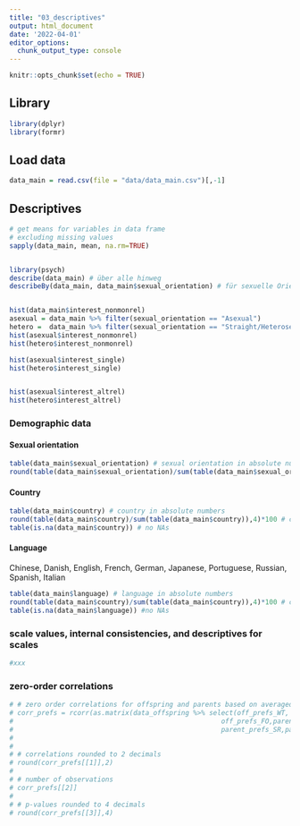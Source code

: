 ```yaml
---
title: "03_descriptives"
output: html_document
date: '2022-04-01'
editor_options: 
  chunk_output_type: console
---
```


```r
knitr::opts_chunk$set(echo = TRUE)
```

## Library
```r
library(dplyr)
library(formr)
```

## Load data
```r
data_main = read.csv(file = "data/data_main.csv")[,-1]
```

## Descriptives
```r
# get means for variables in data frame 
# excluding missing values
sapply(data_main, mean, na.rm=TRUE)


library(psych)
describe(data_main) # über alle hinweg
describeBy(data_main, data_main$sexual_orientation) # für sexuelle Orientierung aufgeteilt


hist(data_main$interest_nonmonrel)
asexual = data_main %>% filter(sexual_orientation == "Asexual")
hetero =  data_main %>% filter(sexual_orientation == "Straight/Heterosexual")
hist(asexual$interest_nonmonrel)
hist(hetero$interest_nonmonrel)

hist(asexual$interest_single)
hist(hetero$interest_single)


hist(asexual$interest_altrel)
hist(hetero$interest_altrel)
```

### Demographic data
#### Sexual orientation
```r
table(data_main$sexual_orientation) # sexual orientation in absolute numbers
round(table(data_main$sexual_orientation)/sum(table(data_main$sexual_orientation)),2)*100 # sexual orientation in percent
```

#### Country
```r
table(data_main$country) # country in absolute numbers
round(table(data_main$country)/sum(table(data_main$country)),4)*100 # country in percent
table(is.na(data_main$country)) # no NAs 
```

#### Language
Chinese, Danish, English, French, German, Japanese, Portuguese, Russian, Spanish, Italian
```r
table(data_main$language) # language in absolute numbers
round(table(data_main$country)/sum(table(data_main$country)),4)*100 # country in percent
table(is.na(data_main$language)) #no NAs
```




### scale values, internal consistencies, and descriptives for scales
```r
#xxx
```

### zero-order correlations
```r
# # zero order correlations for offspring and parents based on averaged parent scores from per offspring data frame
# corr_prefs = rcorr(as.matrix(data_offspring %>% select(off_prefs_WT, off_prefs_VA, off_prefs_SR, off_prefs_CH,
#                                                    off_prefs_FO,parent_prefs_WT, parent_prefs_VA,
#                                                    parent_prefs_SR,parent_prefs_CH,  parent_prefs_FO)))
# 
# 
# # correlations rounded to 2 decimals
# round(corr_prefs[[1]],2)
# 
# # number of observations
# corr_prefs[[2]]
# 
# # p-values rounded to 4 decimals
# round(corr_prefs[[3]],4)


```

